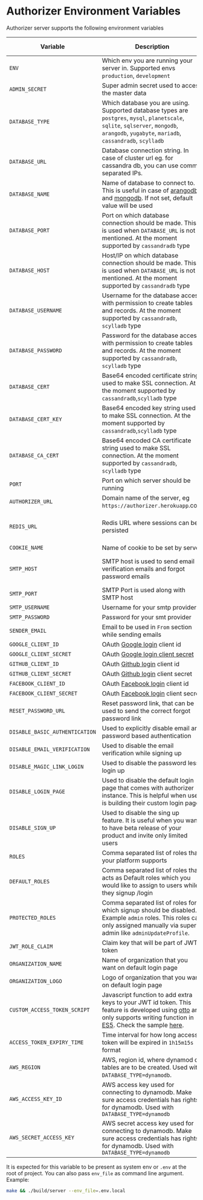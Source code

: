 # Authorizer Environment Variables

Authorizer server supports the following environment variables

| Variable                       | Description                                                                                                                                                                                                                                                                                                                    | Required | Default Value                                             |
| ------------------------------ | ------------------------------------------------------------------------------------------------------------------------------------------------------------------------------------------------------------------------------------------------------------------------------------------------------------------------------ | -------- | --------------------------------------------------------- |
| `ENV`                          | Which env you are running your server in. Supported envs `production`, `development`                                                                                                                                                                                                                                           | true     | `production`                                              |
| `ADMIN_SECRET`                 | Super admin secret used to access the master data                                                                                                                                                                                                                                                                              | true     |                                                           |
| `DATABASE_TYPE`                | Which database you are using. Supported database types are `postgres`, `mysql`, `planetscale`, `sqlite`, `sqlserver`, `mongodb`, `arangodb`, `yugabyte`, `mariadb`, `cassandradb`, `scylladb`                                                                                                                                  | true     |                                                           |
| `DATABASE_URL`                 | Database connection string. In case of cluster url eg. for cassandra db, you can use comma separated IPs.                                                                                                                                                                                                                      | true     |                                                           |
| `DATABASE_NAME`                | Name of database to connect to. This is useful in case of [arangodb](https://www.arangodb.com/) and [mongodb](https://www.mongodb.com/). If not set, default value will be used                                                                                                                                                | false    | `authorizer`                                              |
| `DATABASE_PORT`                | Port on which database connection should be made. This is used when `DATABASE_URL` is not mentioned. At the moment supported by `cassandradb` type                                                                                                                                                                             | false    |                                                           |
| `DATABASE_HOST`                | Host/IP on which database connection should be made. This is used when `DATABASE_URL` is not mentioned. At the moment supported by `cassandradb` type                                                                                                                                                                          | false    |                                                           |
| `DATABASE_USERNAME`            | Username for the database access with permission to create tables and records. At the moment supported by `cassandradb`, `scylladb` type                                                                                                                                                                                       | false    |                                                           |
| `DATABASE_PASSWORD`            | Password for the database access with permission to create tables and records. At the moment supported by `cassandradb`, `scylladb` type                                                                                                                                                                                       | false    |                                                           |
| `DATABASE_CERT`                | Base64 encoded certificate string used to make SSL connection. At the moment supported by `cassandradb`,`scylladb` type                                                                                                                                                                                                        | false    |                                                           |
| `DATABASE_CERT_KEY`            | Base64 encoded key string used to make SSL connection. At the moment supported by `cassandradb`,`scylladb` type                                                                                                                                                                                                                | false    |                                                           |
| `DATABASE_CA_CERT`             | Base64 encoded CA certificate string used to make SSL connection. At the moment supported by `cassandradb`, `scylladb` type                                                                                                                                                                                                    | false    |                                                           |
| `PORT`                         | Port on which server should be running                                                                                                                                                                                                                                                                                         | true     | 8080                                                      |
| `AUTHORIZER_URL`               | Domain name of the server, eg `https://authorizer.herokuapp`.com                                                                                                                                                                                                                                                               | false    |                                                           |
| `REDIS_URL`                    | Redis URL where sessions can be persisted                                                                                                                                                                                                                                                                                      | false    | sessions will be stored in memory                         |
| `COOKIE_NAME`                  | Name of cookie to be set by server                                                                                                                                                                                                                                                                                             | true     | authorizer                                                |
| `SMTP_HOST`                    | SMTP host is used to send email verification emails and forgot password emails                                                                                                                                                                                                                                                 | false    | If not set email sending can fail                         |
| `SMTP_PORT`                    | SMTP Port is used along with SMTP host                                                                                                                                                                                                                                                                                         | false    |                                                           |
| `SMTP_USERNAME`                | Username for your smtp provider                                                                                                                                                                                                                                                                                                | false    |                                                           |
| `SMTP_PASSWORD`                | Password for your smt provider                                                                                                                                                                                                                                                                                                 | false    |                                                           |
| `SENDER_EMAIL`                 | Email to be used in `From` section while sending emails                                                                                                                                                                                                                                                                        | false    |                                                           |
| `GOOGLE_CLIENT_ID`             | OAuth [Google login](https://developers.google.com/identity/sign-in/web/sign-in) client id                                                                                                                                                                                                                                     | false    |                                                           |
| `GOOGLE_CLIENT_SECRET`         | OAuth [Google login client secret](https://developers.google.com/identity/sign-in/web/sign-in)                                                                                                                                                                                                                                 | false    |                                                           |
| `GITHUB_CLIENT_ID`             | OAuth [Github login](https://docs.github.com/en/rest/guides/basics-of-authentication) client id                                                                                                                                                                                                                                | false    |                                                           |
| `GITHUB_CLIENT_SECRET`         | OAuth [Github login](https://docs.github.com/en/rest/guides/basics-of-authentication) client secret                                                                                                                                                                                                                            | false    |
| `FACEBOOK_CLIENT_ID`           | OAuth [Facebook login](https://docs.github.com/en/rest/guides/basics-of-authentication) client id                                                                                                                                                                                                                              | false    |                                                           |
| `FACEBOOK_CLIENT_SECRET`       | OAuth [Facebook login](https://docs.github.com/en/rest/guides/basics-of-authentication) client secret                                                                                                                                                                                                                          | false    |                                                           |
| `RESET_PASSWORD_URL`           | Reset password link, that can be used to send the correct forgot password link                                                                                                                                                                                                                                                 | true     | `/reset-password`                                         |
| `DISABLE_BASIC_AUTHENTICATION` | Used to explicitly disable email and password based authentication                                                                                                                                                                                                                                                             | false    | false                                                     |
| `DISABLE_EMAIL_VERIFICATION`   | Used to disable the email verification while signing up                                                                                                                                                                                                                                                                        | false    | false                                                     |
| `DISABLE_MAGIC_LINK_LOGIN`     | Used to disable the password less login up                                                                                                                                                                                                                                                                                     | false    | false                                                     |
| `DISABLE_LOGIN_PAGE`           | Used to disable the default login page that comes with authorizer instance. This is helpful when user is building their custom login page                                                                                                                                                                                      | false    | false                                                     |
| `DISABLE_SIGN_UP`              | Used to disable the sing up feature. It is useful when you want to have beta release of your product and invite only limited users                                                                                                                                                                                             | false    | false                                                     |
| `ROLES`                        | Comma separated list of roles that your platform supports                                                                                                                                                                                                                                                                      | true     | `user,admin`                                              |
| `DEFAULT_ROLES`                | Comma separated list of roles that acts as Default roles which you would like to assign to users while they signup /login                                                                                                                                                                                                      | true     | `[user]`                                                  |
| `PROTECTED_ROLES`              | Comma separated list of roles for which signup should be disabled. Example `admin` roles. This roles can only assigned manually via super admin like `adminUpdateProfile`.                                                                                                                                                     | false    |                                                           |
| `JWT_ROLE_CLAIM`               | Claim key that will be part of JWT token                                                                                                                                                                                                                                                                                       | true     | `role`                                                    |
| `ORGANIZATION_NAME`            | Name of organization that you want on default login page                                                                                                                                                                                                                                                                       | false    | `Authorizer`                                              |
| `ORGANIZATION_LOGO`            | Logo of organization that you want on default login page                                                                                                                                                                                                                                                                       | false    | [Authorizer Logo](https://authorizer.dev/images/logo.png) |
| `CUSTOM_ACCESS_TOKEN_SCRIPT`   | Javascript function to add extra keys to your JWT id token. This feature is developed using [otto](https://github.com/robertkrimen/otto) and only supports writing function in [ES5](https://en.wikipedia.org/wiki/ECMAScript). Check the sample [here](https://github.com/authorizerdev/authorizer/blob/main/.env.sample#L3). | false    |
| `ACCESS_TOKEN_EXPIRY_TIME`     | Time interval for how long access token will be expired in `1h15m15s` format                                                                                                                                                                                                                                                   | false    | `30m`                                                     |
| `AWS_REGION`                   | AWS, region id, where dynamod db tables are to be created. Used with `DATABASE_TYPE=dynamodb`.                                                                                                                                                                                                                                 | false    | -                                                         |
| `AWS_ACCESS_KEY_ID`            | AWS access key used for connecting to dynamodb. Make sure access credentials has rights for dynamodb. Used with `DATABASE_TYPE=dynamodb`                                                                                                                                                                                       | false    | -                                                         |
| `AWS_SECRET_ACCESS_KEY`        | AWS secret access key used for connecting to dynamodb. Make sure access credentials has rights for dynamodb. Used with `DATABASE_TYPE=dynamodb`                                                                                                                                                                                | false    | -                                                         |

It is expected for this variable to be present as system env or `.env` at the root of project. You can also pass `env_file` as command line argument. Example:

```sh
make && ./build/server --env_file=.env.local
```
